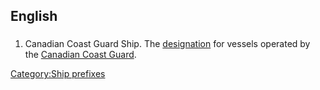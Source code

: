 {{wikipedia|Canadian Coast Guard Ship}}
==English==
==={{initialism}}===
{{infl|en|initialism}}
#Canadian Coast Guard Ship. The [[designation]] for vessels operated by the [[w:Canadian Coast Guard|Canadian Coast Guard]].

[[Category:Ship prefixes]]